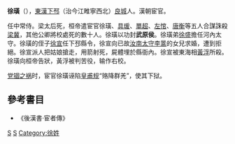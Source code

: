 '''徐璜'''（{{bd|?||?||}}），[[東漢|東漢]][[下邳|下邳]]（治今江睢寧西北）[[良城|良城]]人。漢朝宦官。

任中常侍。梁太后死，桓帝遣宦官徐璜、[[具瑗|具瑗]]、[[單超|單超]]、[[左悺|左悺]]、[[唐衡|唐衡]]等五人合謀誅殺[[梁冀|梁冀]]，其他公卿將校處死的數十人。徐璜以功封'''武原侯'''。徐璜弟[[徐盛|徐盛]]擔任河內太守。徐璜的侄子[[徐宣_(東漢)|徐宣]]任下邳縣令，徐宣向已故[[汝南太守|汝南太守]][[李暠|李暠]]的女兒求婚，遭到拒絕。徐宣派人把姑娘搶走，用箭射死，屍體埋於縣衙內。徐宣被東海相[[黃浮|黃浮]]所殺。徐璜向桓帝告狀，黃浮被判苦役，输作右校。

[[党锢之祸|党锢之祸]]时，宦官徐璜诬陷[[皇甫规|皇甫规]]“赂降群羌”，使其下狱。

==參考書目==
* 《後漢書·宦者傳》

[[Category:東漢宦官|S]]
[[Category:邳州市人|S]]
[[Category:徐姓|Category:徐姓]]